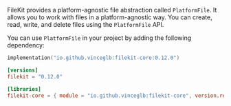FileKit provides a platform-agnostic file abstraction called `PlatformFile`. It allows you to work with files in a platform-agnostic way. You can create, read, write, and delete files using the `PlatformFile` API.

You can use `PlatformFile` in your project by adding the following dependency:

<CodeGroup>

```kotlin build.gradle.kts
implementation("io.github.vinceglb:filekit-core:0.12.0")
```

```toml libs.versions.toml
[versions]
filekit = "0.12.0"

[libraries]
filekit-core = { module = "io.github.vinceglb:filekit-core", version.ref = "filekit" }
```

</CodeGroup>